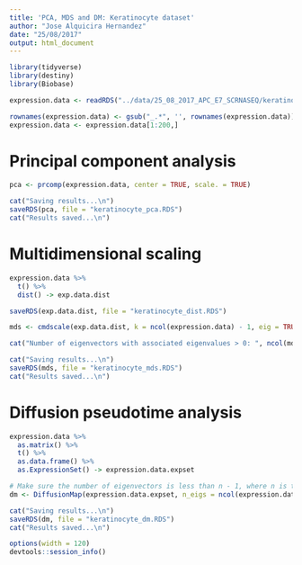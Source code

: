 ```yaml
---
title: 'PCA, MDS and DM: Keratinocyte dataset'
author: "Jose Alquicira Hernandez"
date: "25/08/2017"
output: html_document
---
```


```r
library(tidyverse)
library(destiny)
library(Biobase)
```

```r
expression.data <- readRDS("../data/25_08_2017_APC_E7_SCRNASEQ/keratinocyte_exp_matrix.RDS")
```

```r
rownames(expression.data) <- gsub("_.*", '', rownames(expression.data))
expression.data <- expression.data[1:200,]
```

# Principal component analysis

```r
pca <- prcomp(expression.data, center = TRUE, scale. = TRUE)
```

```r
cat("Saving results...\n")
saveRDS(pca, file = "keratinocyte_pca.RDS")
cat("Results saved...\n")
```


# Multidimensional scaling

```r
expression.data %>% 
  t() %>% 
  dist() -> exp.data.dist

saveRDS(exp.data.dist, file = "keratinocyte_dist.RDS")
```

```r
mds <- cmdscale(exp.data.dist, k = ncol(expression.data) - 1, eig = TRUE)

cat("Number of eigenvectors with associated eigenvalues > 0: ", ncol(mds$points))
```

```r
cat("Saving results...\n")
saveRDS(mds, file = "keratinocyte_mds.RDS")
cat("Results saved...\n")
```

# Diffusion pseudotime analysis

```r
expression.data %>% 
  as.matrix() %>% 
  t() %>% 
  as.data.frame() %>% 
  as.ExpressionSet() -> expression.data.expset
```


```r
# Make sure the number of eigenvectors is less than n - 1, where n is the number of cells
dm <- DiffusionMap(expression.data.expset, n_eigs = ncol(expression.data.expset) - 2)
```

```r
cat("Saving results...\n")
saveRDS(dm, file = "keratinocyte_dm.RDS")
cat("Results saved...\n")
```

```r
options(width = 120)
devtools::session_info()
```